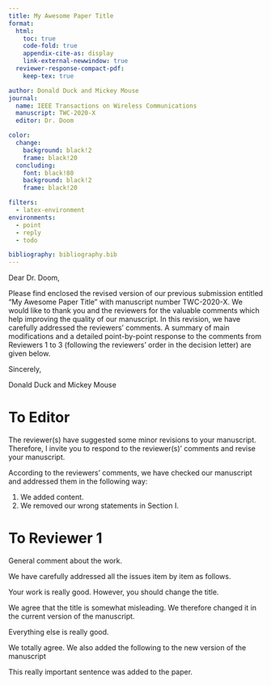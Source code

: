 ```yaml
---
title: My Awesome Paper Title
format:
  html:
    toc: true
    code-fold: true
    appendix-cite-as: display
    link-external-newwindow: true
  reviewer-response-compact-pdf:
    keep-tex: true

author: Donald Duck and Mickey Mouse
journal:
  name: IEEE Transactions on Wireless Communications
  manuscript: TWC-2020-X
  editor: Dr. Doom

color:
  change:
    background: black!2
    frame: black!20
  concluding:
    font: black!80
    background: black!2
    frame: black!20

filters:
  - latex-environment
environments:
  - point
  - reply
  - todo

bibliography: bibliography.bib  
---
```


Dear Dr. Doom,

Please find enclosed the revised version of our previous submission entitled "My Awesome Paper Title" with manuscript number TWC-2020-X.
We would like to thank you and the reviewers for the valuable comments which help improving the quality of our manuscript.
In this revision, we have carefully addressed the reviewers' comments.
A summary of main modifications and a detailed point-by-point response to the comments from Reviewers 1 to 3 (following the reviewers' order in the decision letter) are given below.

Sincerely,

Donald Duck and Mickey Mouse

```{=latex}
\bigskip
\horizontalline
```

# To Editor

The reviewer(s) have suggested some minor revisions to your manuscript. Therefore, I invite you to respond to the reviewer(s)' comments and revise your manuscript.

::: {.reply}
According to the reviewers' comments, we have checked our manuscript and addressed them in the following way:

1. We added content.
2. We removed our wrong statements in Section I.
:::

```{=latex}
\bigskip
\horizontalline
\setcounter{reviewer}{1}
\setcounter{point}{0}
```

# To Reviewer 1

General comment about the work.

::: {.reply}
We have carefully addressed all the issues item by item as follows.
:::

::: {.point}
Your work is really good. However, you should change the title.
:::

::: {.reply}
We agree that the title is somewhat misleading.
We therefore changed it in the current version of the manuscript.
:::

::: {.point}
Everything else is really good.
:::

:::: {.reply}
We totally agree. We also added the following to the new version of the manuscript

::: {.todo}
This really important sentence was added to the paper.
:::
::::
